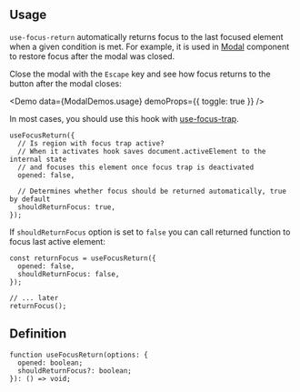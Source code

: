 

## Usage

`use-focus-return` automatically returns focus to the last focused element when a given condition is met.
For example, it is used in [Modal](/core/modal/) component to restore focus after the modal was closed.

Close the modal with the `Escape` key and see how focus returns to the button after the modal closes:

<Demo data={ModalDemos.usage} demoProps={{ toggle: true }} />

In most cases, you should use this hook with [use-focus-trap](/hooks/use-focus-trap/).

```tsx
useFocusReturn({
  // Is region with focus trap active?
  // When it activates hook saves document.activeElement to the internal state
  // and focuses this element once focus trap is deactivated
  opened: false,

  // Determines whether focus should be returned automatically, true by default
  shouldReturnFocus: true,
});
```

If `shouldReturnFocus` option is set to `false` you can call returned function to focus last active element:

```tsx
const returnFocus = useFocusReturn({
  opened: false,
  shouldReturnFocus: false,
});

// ... later
returnFocus();
```

## Definition

```tsx
function useFocusReturn(options: {
  opened: boolean;
  shouldReturnFocus?: boolean;
}): () => void;
```
